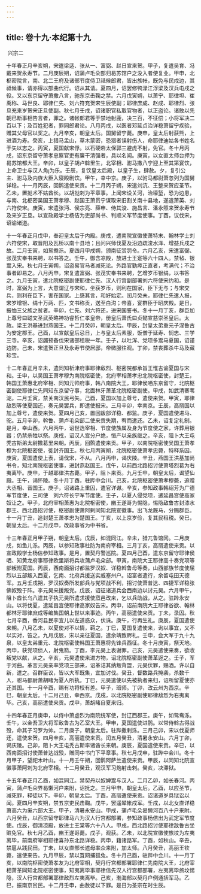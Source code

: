 ```yaml
---
---
---
```

title: 卷十九·本纪第十九
---

 兴宗二

十年春正月辛亥朔，宋遣梁适、张从一、富弼、赵日宣来贺。甲子，复遣吴育、冯戴来贺永寿节。二月庚辰朔，诏蒲卢毛朵部归曷苏馆户之没入者使复业。甲申，北枢密院言，南、北二王府及诸部节度侍卫祗候郎君，皆出族帐，既免与民戍边，其祗候事，请亦得以部曲代行。诏从其请。夏四月，诏罢修鸭渌江浮梁及汉兵屯戍之役。又以东京留守萧撒八言，驰东京击鞠之禁。六月戊寅朔，以萧宁、耶律坦、崔禹称、马世良、耶律仁先、刘六符充贺宋生辰使副；耶律庶成、赵成、耶律烈、张旦充来岁贺宋正旦使副。秋七月壬戌，诏诸职官私取官物者，以正盗论。诸敢以先朝已断事相告言者，罪之。诸帐郎君等于禁地射鹿，决三百，不征偿；小将军决二百以下；及百姓犯者，罪同郎君论。八月丙戌，以医者邓延贞治详稳萧留宁疾验，赠其父母官以奖之。九月辛亥，朝皇太后。国舅留宁薨。庚申，皇太后射获熊，上进酒为寿。癸亥，上猎马孟山，草木蒙密，恐猎者误射伤人，命耶律迪姑各书姓名于矢以志之。丙寅，夏国献宋俘。以石硬砦太保郭三避虎不射，免官。冬十月丙戌，诏东京留守萧孝忠察官吏有廉干清强者，具以名闻。庚寅，以女直太师台押为曷苏馆都大王。辛卯，以皇子胡卢斡里生，北宰相、驸马撒八宁迎上至其第宴饮，上命卫士与汉人角为乐。壬辰，复饮皇太后殿，以皇子生，肆赦。夕，复引公主、驸马及内族大臣入寝殿剧饮。甲午，幸中京。庚子，以驸马都尉萧忽列为国舅详稳。十一月丙辰，回鹘遣使来贡。十二月丙子朔，宋遣刘沆、王整来贺应圣节。乙未，置挞术不姑酋长。以胡挞剌为平章事。上闻宋设关河，治壕堑，恐为边患，与南、北枢密吴国王萧孝穆、赵国王萧贯宁谋取宋旧割关南十县地，遂遣萧英、刘六符使宋。庚寅，宋遣张沔、侯宗亮、薛申、侍其浚、施昌言、潘永照来贺永寿节及来岁正旦。以宣政殿学士杨佶为吏部尚书、判顺义军节度使事。丁酉，议伐宋，诏谕诸道。

十一年春正月戊申，奉迎皇太后于内殿。庚戌，遣南院宣徽使萧特末、翰林学士刘六符使宋，取晋阳及瓦桥以南十县地；且问兴师伐夏及沿边疏浚水泽、增益兵戍之故。二月壬寅，如鸳鸯泺。夏四月甲戌朔，颁南征赏罚令。六月乙亥，宋遣富弼、张茂实奉书来聘，以书答之。壬午，御含凉殿，放进士王寔等六十四人。禁毡、银鬻入宋。秋七月壬寅朔，诏盗易官马者减死论。外路官勤瘁正直者，考满代；不治事者即易之。八月丙申，宋复遣富弼、张茂实奉书来聘，乞增岁币银绢，以书答之。九月壬寅，遣北院枢密副使耶律仁先、汉人行宫副部署刘六符使宋约和。是时，富弼为上言，大意谓辽与宋和，坐获岁币，则利在国家，臣下无与；与宋交兵，则利在臣下，害在国家。上感其言，和好始定。闰月癸未，耶律仁先遣人报，宋岁增银、绢十万两、匹，文书称贡，送至白沟；帝喜，宴群臣于昭庆殿。是日，振恤三父族之贫者。辛卯，仁先、刘六符还，进宋国誓书。冬十一月丁亥，群臣加上尊号曰聪文圣武英略神功睿哲仁孝皇帝，册皇后萧氏曰贞懿宣慈崇圣皇后。太赦。梁王洪基进封燕国王。十二月癸卯，朝皇太后。甲辰，封皇太弟重元子涅鲁古为安定郡王。己酉，以宣献皇后忌日，上与皇太后素服，饭僧于延寿、悯忠、三学三寺。辛亥，诏蠲预备伐宋诸部租税一年。壬子，以吐浑、党项多鬻马夏国，诏谨边防。己未，宋遣贺正旦及永寿节使居邸，帝微服往观。丁卯，禁丧葬杀牛马及藏珍宝。

十二年春正月辛未，遣同知析津府事耶律敌烈、枢密院都承旨王惟吉谕夏国与宋和。壬申，以吴国王萧孝穆为南院枢密使，北府宰相萧孝忠北院枢密使，封楚王，韩国王萧惠北府宰相、同知元帅府事，韩八南院大王，耶律侯哂东京留守，北院枢密副使耶律仁先同知东京留守事，北面林牙萧革北院枢密副使。甲戌，如武清寨苇淀。二月壬寅，禁关南汉民弓矢。己酉，夏国以加上尊号，遣使来贺。甲寅，耶律敌烈等使夏国还，奏元昊罢兵，即遣使报宋。三月辛卯，幸南京。壬辰，高丽国以加上尊号，遣使来贺。夏四月己亥，置回跋部详稳、都监。庚子，夏国遣使进马、驼。五月辛卯，斡鲁、蒲卢毛朵部二使来贡失期，宥而遣还。乙未，诏复定礼制。是月，幸山西。六月丙午，诏世选宰相、节度使族属及身为节度使之家，许葬用银器；仍禁杀牲以祭。庚戌，诏汉人宫分户绝，恒产以亲族继之。辛亥，阻卜大王屯秃古斯弟太尉撒葛里来朝。丙辰，回鹘遣使来贡。甲子，以南院枢密使吴国王萧孝穆为北院枢密使，徙封齐国王。秋七月丙寅朔，北院枢密使萧孝忠薨，特释系囚。庚寅，夏国遣使上表，请伐宋，不从。八月丙申，谒庆陵。辛丑，燕国王洪基加尚书令，知北南院枢密使事，进封燕赵国王。戊午，以前西北路招讨使萧塔烈葛为右夷离毕。庚申，于越耶律洪古薨。甲子，阻卜来贡。九月壬申，朝皇太后，谒望仙殿。壬午，谒怀陵。冬十月丁酉，驻跸中会川。己亥，北院枢密使萧孝穆薨，追赠大丞相、晋国王。庚子，诏诸路上重囚，遣官详谳。辛亥，参知政事韩绍芳为广德军节度使，三司使　刘六符长宁军节度使。壬子，以夏人侵党项，遣延昌宫使高家奴让之。甲子，北府宰相萧惠为北院枢密使，豳王遂哥为惕隐，惕隐敌鲁古封漆水郡王、西北路招讨使，枢密副使萧阿剌同知北院宣徽事。出飞龙厩马，分赐群臣。十一月丁丑，追封楚王萧孝忠为楚国王。丁亥，以上京岁俭，复其民租税。癸巳，朝皇太后。十二月戊申，改政事省为中书省。

十三年春正月甲子朔，朝皇太后。戊辰，如混同江。辛未，猎兀鲁馆冈。二月庚戌，如鱼儿泺。丙辰，以参知政事杜防为南府宰相。三月丁亥，高丽遣使来贡。以宣政殿学士杨佶参知政事。是月，置契丹警巡院。夏四月己酉，遣东京留守耶律侯哂、知黄龙府事耶律欧里斯将兵攻蒲卢毛朵部。甲寅，南院大王耶律高十奏党项等部叛附夏国。丙辰，西南面招讨都监罗汉奴、详稳斡鲁母等奏，山西部族节度使屈烈以五部叛入西夏，乞南、北府兵援送实威塞州户。诏富者遣行，余留屯田天德军。五月壬戌朔，罗汉奴奏所发部兵与党项战不利，招讨使萧普达、四捷军详稳张佛奴殁于阵。李元昊来援叛党。戊辰，诏征诸道兵会西南边以讨元昊。六月甲午，阻卜酋长乌八遣其子执元昊所遣求援使窊邑改来，乞以兵助战，从之。驻跸永安山。以将伐夏，遣延昌宫使耶律高家奴告宋。丙申，诏前南院大王耶律谷欲、翰林都林牙耶律庶成等编集国朝上世以来事迹。丙午，高丽遣使来贡。丁未，录囚。秋七月辛酉，香河县民李宜儿以左道惑众，伏诛。庚午，行再生礼。庚辰，夏国遣使来朝。八月乙未，以夏使对不以情，羁之。丁巳，夏国复遣使来，询以事宜，又不以实对，笞之。九月戊辰，宋以亲征夏国，遣余靖致赆礼。壬申，会大军于九十九泉，以皇太弟重元、北院枢密使韩国王萧惠将先锋兵西征。冬十月庚寅，祭天地。丙申，获党项侦人，射鬼箭。丁酉，李元昊上表谢罪。己亥，元昊遣使来奏，欲收叛党以献，从之。辛亥，元昊遣使来进方物，诏北院枢密副使萧革迓之。壬子，军于河曲。革言元昊亲率党项三部来，诏革诘其纳叛背盟，元昊伏罪，赐酒。许以自新，遣之。召群臣议，皆以大军既集，宜加讨伐。癸丑，督数路兵掩袭，杀数千人，驸马都尉萧胡睹为夏人所执。丁巳，元昊遣使以先被执者来归，诏所留夏使亦还其国。十一月辛酉，赐有功将校有差。甲子，班师。丁卯，改云州为西京。辛巳，朝皇太后。十二月己丑，幸西京。戊戌，以北院枢密副使耶律敌烈为右夷离毕。己亥，高丽遣使来贡。戊申，萧胡睹自夏来归。

十四年春正月庚申，以侍中萧虚烈为南院统军使，封辽西郡王。庚午，如鸳鸯泺。壬午，以金吾卫大将军敌鲁古为乙室大王。甲申，夏国遣使进鹘。以常侍斡古得战殁，命其子习罗为帅。二月庚子，朝皇太后。驻跸撒剌泺。三月己卯，宋以伐夏师还，遣使来贺。四月辛亥，高丽遣使来贡。闰五月癸丑，清暑永安山。六月丁卯，谒庆陵。己卯，阻卜大王屯秃古斯率诸酋长来朝。庚辰，夏国遣使来贡。辛巳，以西南面招讨使萧普达战殁，赠同中书门下平章事。秋七月戊申，驻跸中会川。冬十月甲子，望祀木叶山。十一月壬午朔，回鹘阿萨兰遣使来贡。甲辰，以同知北院宣徽事萧阿剌为北府宰相。十二月癸丑，观汉军习炮射击刺。癸亥，决滞狱。

十五年春正月乙酉，如混同江。禁契丹以奴婢鬻与汉人。二月乙卯，如长春河。丙寅，蒲卢毛朵界曷懒河户来附，诏抚之。三月甲申，朝皇太后。乙酉，以应圣节，减死罪，释徒以下。辛卯，朝皇太后。丁酉，高丽遣使来贡。诏诸道岁具狱讼以闻。夏四月辛亥朔，禁五京吏民击鞠。戊午，罢遥辇帐戍军。壬戌，以北女直详稳萧高六为奚六部大王。甲子，清暑永安山。甲戌，蒲卢毛朵曷懒河百八十户来附。六月癸丑，以西京留守耶律马六为汉人行宫都部署，参知政事杨佶出为武定军节度使。戊辰，御清凉殿，放进士王棠等六十八人。甲戌，西北路招讨使耶律敌鲁古坐赃免官。秋七月乙酉，豳王遂哥薨。戊子，观获。乙未，以北院宣徽使旅坟为左夷离毕，前南府宰相耶律喜孙东北路详稳。丙申，籍诸路军。丁酉，如秋山。辛丑，禁扈从践民田。丁未，以女直部长遮母率众来附，加太师。八月癸丑，高丽王钦薨，遣使来告。九月甲辰，禁以罝网捕狐兔。冬十月己酉，驻跸中会川。十一月丁亥，以南院枢密使萧孝友为北府宰相，契丹行宫都部署耶律仁先南院大王，北府宰相萧革同知北院枢密使事，知夷离毕事耶律信先汉人行宫都部署，左夷离毕旅坟惕隐，汉人行宫都部署耶律敌烈左夷离毕。己亥，渤海部以契丹户例通括军马。乙巳，振南京贫民。十二月壬申，曲赦徒以下罪。是日为圣宗在时生辰。


